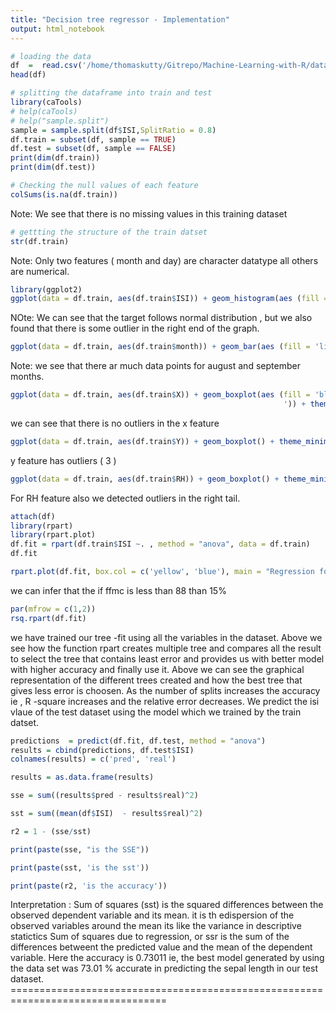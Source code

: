 ```yaml
---
title: "Decision tree regressor - Implementation"
output: html_notebook
---
```

```r
# loading the data 
df  =  read.csv('/home/thomaskutty/Gitrepo/Machine-Learning-with-R/data_fold/forestfires.csv')
head(df)
```

```r
# splitting the dataframe into train and test 
library(caTools)
# help(caTools)
# help("sample.split")
sample = sample.split(df$ISI,SplitRatio = 0.8)
df.train = subset(df, sample == TRUE)
df.test = subset(df, sample == FALSE)
print(dim(df.train))
print(dim(df.test))
```

```r
# Checking the null values of each feature 
colSums(is.na(df.train))
```
Note: We see that there is no missing values in this training dataset 
```r
# gettting the structure of the train datset 
str(df.train)
```
Note: Only two features ( month and day) are character datatype all others are numerical.


```r
library(ggplot2)
ggplot(data = df.train, aes(df.train$ISI)) + geom_histogram(aes (fill = 'lightblue'))+ theme_minimal()
```
NOte: We can see that the target follows normal distribution , but we also found that there is some outlier in the right end of the graph. 

```r
ggplot(data = df.train, aes(df.train$month)) + geom_bar(aes (fill = 'lightblue'))+ theme_minimal()
```
Note: we see that there ar much data points for august and september months.

```r
ggplot(data = df.train, aes(df.train$X)) + geom_boxplot(aes (fill = 'blue
                                                             ')) + theme_minimal()
```
we can see that there is no outliers in the x feature 

```r
ggplot(data = df.train, aes(df.train$Y)) + geom_boxplot() + theme_minimal()
```
y feature has outliers ( 3 )
```r
ggplot(data = df.train, aes(df.train$RH)) + geom_boxplot() + theme_minimal()

```
For RH feature also we detected outliers in the right tail. 


```r
attach(df)
library(rpart)
library(rpart.plot)
df.fit = rpart(df.train$ISI ~. , method = "anova", data = df.train)
df.fit
```

```r
rpart.plot(df.fit, box.col = c('yellow', 'blue'), main = "Regression for ISI")
```
we can infer that the if ffmc is less than 88 than 15% 
```r
par(mfrow = c(1,2))
rsq.rpart(df.fit)

```
we have trained our tree -fit using all the variables in the dataset. Above we see how the function rpart creates multiple tree and compares all the result to select the tree that contains least error and provides us with better model with higher accuracy and finally use it. 
Above we can see the graphical representation of the different trees created and how the best tree that gives less error is choosen. 
As the number of splits increases the accuracy ie , R -square increases and the relative error decreases. 
We predict the isi vlaue of the test dataset using the model which we trained by the train datset. 

```r
predictions  = predict(df.fit, df.test, method = "anova")
results = cbind(predictions, df.test$ISI)
colnames(results) = c('pred', 'real')

results = as.data.frame(results)

sse = sum((results$pred - results$real)^2)

sst = sum((mean(df$ISI)  - results$real)^2)

r2 = 1 - (sse/sst)

print(paste(sse, "is the SSE"))
```
```r
print(paste(sst, 'is the sst'))
```
```r
print(paste(r2, 'is the accuracy'))
```

Interpretation : Sum of squares (sst) is the squared differences between the observed dependent variable and its mean. it is th edispersion of the observed variables around the mean its like the variance in descriptive statictics Sum of squares due to regression, or ssr is the sum of the differences betweent the predicted value and the mean of the dependent variable.
Here the accuracy is 0.73011 ie, the best model generated by using the data set was 73.01 % accurate in predicting the sepal length in our test dataset. 
=================================================================================